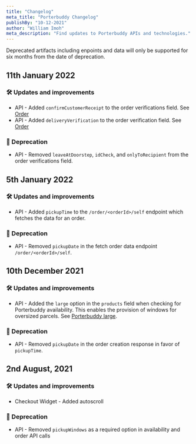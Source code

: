 ```yaml
---
title: "Changelog"
meta_title: "Porterbuddy Changelog"
publishBy: "10-12-2021"
author: "William Imoh"
meta_description: "Find updates to Porterbuddy APIs and technologies."
---
```



<ContentCallout title="Deprecation timeline">
  Deprecated artifacts including enpoints and data will only be supported for
  six months from the date of deprecation.
</ContentCallout>

## 11th January 2022

### 🛠 Updates and improvements

- API - Added `confirmCustomerReceipt` to the order verifications field. See [Order](/api-reference/order-api/)
- API - Added `deliveryVerification` to the order verification field. See [Order](/api-reference/order-api/)

### 🚨 Deprecation

- API - Removed `leaveAtDoorstep`, `idCheck`, and `onlyToRecipient` from the order verifications field.

## 5th January 2022

### 🛠 Updates and improvements

- API - Added `pickupTime` to the `/order/<orderId>/self` endpoint which fetches the data for an order.

### 🚨 Deprecation

- API - Removed `pickupDate` in the fetch order data endpoint `/order/<orderId>/self`.

## 10th December 2021

### 🛠 Updates and improvements

- API - Added the `large` option in the `products` field when checking for Porterbuddy availability. This enables the provision of windows for oversized parcels. See [Porterbuddy large](/guides/porterbuddy-large).

### 🚨 Deprecation

- API - Removed `pickupDate` in the order creation response in favor of `pickupTime`.

## 2nd August, 2021

### 🛠 Updates and improvements

- Checkout Widget - Added autoscroll

### 🚨 Deprecation

- API - Removed `pickupWindows` as a required option in availability and order API calls
